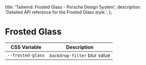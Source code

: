 
  title: 'Tailwind: Frosted Glass - Porsche Design System',
  description: 'Detailed API reference for the Frosted Glass style.',
};

# Frosted Glass

<TableOfContents headings={[]} />

| CSS Variable      | Description                  |
| ----------------- | ---------------------------- |
| `--frosted-glass` | `backdrop-filter` blur value |
